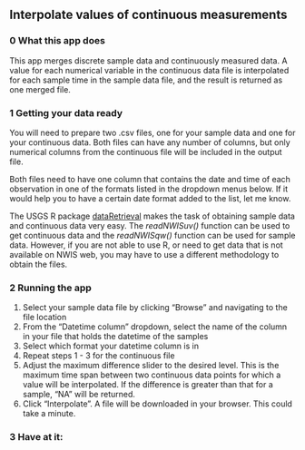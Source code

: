 ## Interpolate values of continuous measurements

### 0 What this app does

This app merges discrete sample data and continuously measured data. A value for each numerical variable in the continuous data file is interpolated for each sample time in the sample data file, and the result is returned as one merged file.

### 1 Getting your data ready

You will need to prepare two .csv files, one for your sample data and one for your continuous data. Both files can have any number of columns, but only numerical columns from the continuous file will be included in the output file.   

Both files need to have one column that contains the date and time of each observation in one of the formats listed in the dropdown menus below. If it would help you to have a certain date format added to the list, let me know.

The USGS R package [dataRetrieval](http://usgs-r.github.io/dataRetrieval/) makes the task of obtaining sample data and continuous data very easy. The *readNWISuv()* function can be used to get continuous data and the *readNWISqw()* function can be used for sample data. However, if you are not able to use R, or need to get data that is not available on NWIS web, you may have to use a different methodology to obtain the files.

### 2 Running the app

1. Select your sample data file by clicking "Browse" and navigating to the file location
2. From the "Datetime column" dropdown, select the name of the column in your file that holds the datetime of the samples
3. Select which format your datetime column is in
4. Repeat steps 1 - 3 for the continuous file
5. Adjust the maximum difference slider to the desired level. This is the maximum time span between two continuous data points for which a value will be interpolated. If the difference is greater than that for a sample, "NA" will be returned.
6. Click "Interpolate". A file will be downloaded in your browser. This could take a minute.

### 3 Have at it: